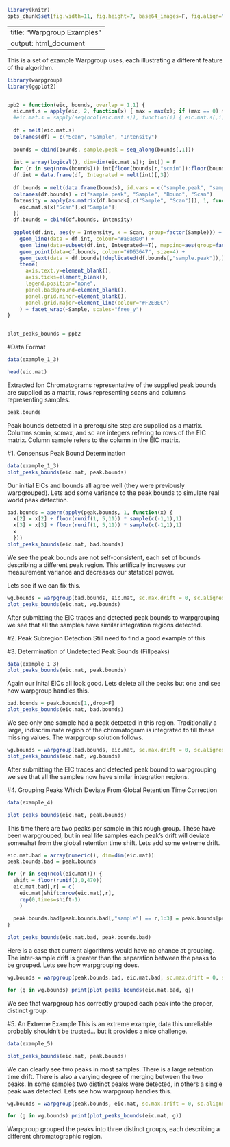 ```r
library(knitr)
opts_chunk$set(fig.width=11, fig.height=7, base64_images=F, fig.align="center", message=F, warning=F)
```
---
title: "Warpgroup Examples"
output: html_document
---

This is a set of example Warpgroup uses, each illustrating a different feature of the algorithm.

```r
library(warpgroup)
library(ggplot2)


ppb2 = function(eic, bounds, overlap = 1.1) {
  eic.mat.s = apply(eic, 2, function(x) { max = max(x); if (max == 0) max = 1; x/max })
  #eic.mat.s = sapply(seq(ncol(eic.mat.s)), function(i) { eic.mat.s[,i]+overlap*(i-1) })
  
  df = melt(eic.mat.s)
  colnames(df) = c("Scan", "Sample", "Intensity")
  
  bounds = cbind(bounds, sample.peak = seq_along(bounds[,1]))
  
  int = array(logical(), dim=dim(eic.mat.s)); int[] = F
  for (r in seq(nrow(bounds))) int[floor(bounds[r,"scmin"]):floor(bounds[r,"scmax"]), bounds[r,"sample"]] = T
  df.int = data.frame(df, Integrated = melt(int)[,3])
  
  df.bounds = melt(data.frame(bounds), id.vars = c("sample.peak", "sample"), measure.vars=c("scmin", "scmax"))
  colnames(df.bounds) = c("sample.peak", "Sample", "Bound", "Scan")
  Intensity = aaply(as.matrix(df.bounds[,c("Sample", "Scan")]), 1, function(x) {
    eic.mat.s[x["Scan"],x["Sample"]]
  })
  df.bounds = cbind(df.bounds, Intensity)
  
  ggplot(df.int, aes(y = Intensity, x = Scan, group=factor(Sample))) + 
    geom_line(data = df.int, colour="#a0a0a0") +
    geom_line(data=subset(df.int, Integrated==T), mapping=aes(group=factor(Sample)), colour="#D63647", size=1) + 
    geom_point(data=df.bounds, colour="#D63647", size=4) +
    geom_text(data = df.bounds[!duplicated(df.bounds[,"sample.peak"]),], mapping = aes(label = Sample), x = max(df.int$Scan)+5) +
    theme(
      axis.text.y=element_blank(),
      axis.ticks=element_blank(),
      legend.position="none",
      panel.background=element_blank(),
      panel.grid.minor=element_blank(),
      panel.grid.major=element_line(colour="#F2EBEC")
    ) + facet_wrap(~Sample, scales="free_y")
}


plot_peaks_bounds = ppb2
```
#Data Format
```r
data(example_1_3)

head(eic.mat)
```
Extracted Ion Chromatograms representative of the supplied peak bounds are supplied as a matrix, rows representing scans and columns representing samples.

```r
peak.bounds
```
Peak bounds detected in a prerequisite step are supplied as a matrix.  Columns scmin, scmax, and sc are integers refering to rows of the EIC matrix. Column sample refers to the column in the EIC matrix.

#1. Consensus Peak Bound Determination
```r
data(example_1_3)
plot_peaks_bounds(eic.mat, peak.bounds)
```

Our initial EICs and bounds all agree well (they were previously warpgrouped).  Lets add some variance to the peak bounds to simulate real world peak detection.

```r
bad.bounds = aperm(apply(peak.bounds, 1, function(x) {
  x[2] = x[2] + floor(runif(1, 5,11)) * sample(c(-1,1),1)
  x[3] = x[3] + floor(runif(1, 5,11)) * sample(c(-1,1),1)
  x
  }))
plot_peaks_bounds(eic.mat, bad.bounds)
```

We see the peak bounds are not self-consistent, each set of bounds describing a different peak region.  This artifically increases our measurement variance and decreases our statstical power.

Lets see if we can fix this.

```r
wg.bounds = warpgroup(bad.bounds, eic.mat, sc.max.drift = 0, sc.aligned.lim = 6)[[1]]
plot_peaks_bounds(eic.mat, wg.bounds)
```

After submitting the EIC traces and detected peak bounds to warpgrouping we see that all the samples have similar integration regions detected.

#2. Peak Subregion Detection
Still need to find a good example of this

#3. Determination of Undetected Peak Bounds (Fillpeaks)
```r
data(example_1_3)
plot_peaks_bounds(eic.mat, peak.bounds)
```

Again our inital EICs all look good.  Lets delete all the peaks but one and see how warpgroup handles this.

```r
bad.bounds = peak.bounds[1,,drop=F]
plot_peaks_bounds(eic.mat, bad.bounds)
```

We see only one sample had a peak detected in this region. Traditionally a large, indiscriminate region of the chromatogram is integrated to fill these missing values.  The warpgroup solution follows.

```r
wg.bounds = warpgroup(bad.bounds, eic.mat, sc.max.drift = 0, sc.aligned.lim = 6)[[1]]
plot_peaks_bounds(eic.mat, wg.bounds)
```

After submitting the EIC traces and detected peak bound to warpgrouping we see that all the samples now have similar integration regions.


#4. Grouping Peaks Which Deviate From Global Retention Time Correction
```r
data(example_4)

plot_peaks_bounds(eic.mat, peak.bounds)
```

This time there are two peaks per sample in this rough group.  These have been warpgrouped, but in real life samples each peak's drift will deviate somewhat from the global retention time shift.  Lets add some extreme drift.

```r
eic.mat.bad = array(numeric(), dim=dim(eic.mat))
peak.bounds.bad = peak.bounds

for (r in seq(ncol(eic.mat))) {
  shift = floor(runif(1,0,470))
  eic.mat.bad[,r] = c(
    eic.mat[shift:nrow(eic.mat),r], 
    rep(0,times=shift-1)
    )
  
  peak.bounds.bad[peak.bounds.bad[,"sample"] == r,1:3] = peak.bounds[peak.bounds[,"sample"] == r,1:3] - shift
}

plot_peaks_bounds(eic.mat.bad, peak.bounds.bad)
```

Here is a case that current algorithms would have no chance at grouping. The inter-sample drift is greater than the separation between the peaks to be grouped.  Lets see how warpgrouping does.

```r
wg.bounds = warpgroup(peak.bounds.bad, eic.mat.bad, sc.max.drift = 0, sc.aligned.lim = 6)

for (g in wg.bounds) print(plot_peaks_bounds(eic.mat.bad, g))
```

We see that warpgroup has correctly grouped each peak into the proper, distinct group.

#5. An Extreme Example
This is an extreme example, data this unreliable probably shouldn't be trusted... but it provides a nice challenge.

```r
data(example_5)

plot_peaks_bounds(eic.mat, peak.bounds)
```

We can clearly see two peaks in most samples.  There is a large retention time drift.  There is also a varying degree of merging between the two peaks.  In some samples two distinct peaks were detected, in others a single peak was detected.  Lets see how warpgroup handles this.

```r
wg.bounds = warpgroup(peak.bounds, eic.mat, sc.max.drift = 0, sc.aligned.lim = 8)

for (g in wg.bounds) print(plot_peaks_bounds(eic.mat, g))
```

Warpgroup grouped the peaks into three distinct groups, each describing a different chromatographic region.

